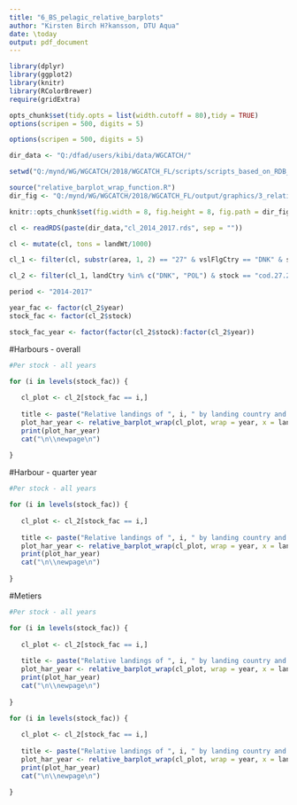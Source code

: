 ```yaml
---
title: "6_BS_pelagic_relative_barplots"
author: "Kirsten Birch H?kansson, DTU Aqua"
date: \today
output: pdf_document
---
```



```r

library(dplyr)
library(ggplot2)
library(knitr)
library(RColorBrewer)
require(gridExtra)

opts_chunk$set(tidy.opts = list(width.cutoff = 80),tidy = TRUE)
options(scripen = 500, digits = 5)

options(scripen = 500, digits = 5)

dir_data <- "Q:/dfad/users/kibi/data/WGCATCH/"

setwd("Q:/mynd/WG/WGCATCH/2018/WGCATCH_FL/scripts/scripts_based_on_RDB_data")

source("relative_barplot_wrap_function.R")
dir_fig <- "Q:/mynd/WG/WGCATCH/2018/WGCATCH_FL/output/graphics/3_relative_barplot/cod_dnk_pol/"

knitr::opts_chunk$set(fig.width = 8, fig.height = 8, fig.path = dir_fig, dpi = 900, dev = 'jpeg', results = 'asis')

```

```r

cl <- readRDS(paste(dir_data,"cl_2014_2017.rds", sep = ""))

cl <- mutate(cl, tons = landWt/1000)

cl_1 <- filter(cl, substr(area, 1, 2) == "27" & vslFlgCtry == "DNK" & sppFAO %in% c("HER", "MAC", "BOC", "COD"))

cl_2 <- filter(cl_1, landCtry %in% c("DNK", "POL") & stock == "cod.27.24-32")

period <- "2014-2017"
```

```r

year_fac <- factor(cl_2$year)
stock_fac <- factor(cl_2$stock)

stock_fac_year <- factor(factor(cl_2$stock):factor(cl_2$year))

```


#Harbours - overall
```r

#Per stock - all years

for (i in levels(stock_fac)) {
  
   cl_plot <- cl_2[stock_fac == i,]
   
   title <- paste("Relative landings of ", i, " by landing country and harbour, ", period, sep = "")
   plot_har_year <- relative_barplot_wrap(cl_plot, wrap = year, x = landCtry, y = tons, z = harbour, title = title)
   print(plot_har_year)
   cat("\n\\newpage\n")
   
}

```


#Harbour - quarter year
```r

#Per stock - all years

for (i in levels(stock_fac)) {
  
   cl_plot <- cl_2[stock_fac == i,]
   
   title <- paste("Relative landings of ", i, " by landing country and quarter, ", period, sep = "")
   plot_har_year <- relative_barplot_wrap(cl_plot, wrap = year, x = landCtry, y = tons, z = quarter, title = title)
   print(plot_har_year)
   cat("\n\\newpage\n")
   
}

```



#Metiers
```r

#Per stock - all years

for (i in levels(stock_fac)) {
  
   cl_plot <- cl_2[stock_fac == i,]
   
   title <- paste("Relative landings of ", i, " by landing country and metier, ", period, sep = "")
   plot_har_year <- relative_barplot_wrap(cl_plot, wrap = year, x = landCtry, y = tons, z = foCatEu6, title = title)
   print(plot_har_year)
   cat("\n\\newpage\n")
   
}
```

```r



for (i in levels(stock_fac)) {
  
   cl_plot <- cl_2[stock_fac == i,]
   
   title <- paste("Relative landings of ", i, " by landing country and area, ", period, sep = "")
   plot_har_year <- relative_barplot_wrap(cl_plot, wrap = year, x = landCtry, y = tons, z = area, title = title)
   print(plot_har_year)
   cat("\n\\newpage\n")
   
}
```

